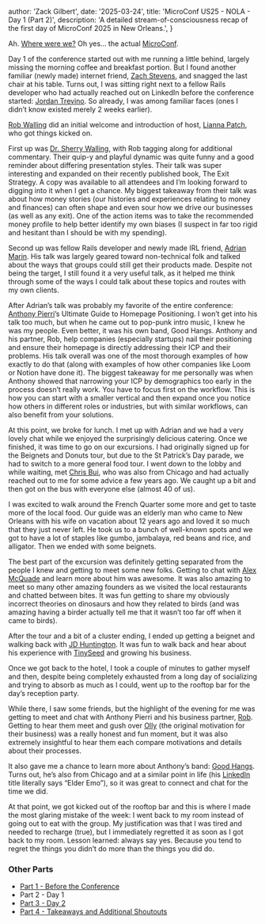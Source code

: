 
  author: 'Zack Gilbert',
  date: '2025-03-24',
  title: 'MicroConf US25 - NOLA - Day 1 (Part 2)',
  description: 'A detailed stream-of-consciousness recap of the first day of MicroConf 2025 in New Orleans.',
}


Ah. [Where were we?](/articles/microconf-us25-nola-part1) Oh yes… the actual [MicroConf](https://microconf.com).

Day 1 of the conference started out with me running a little behind, largely missing the morning coffee and breakfast portion. But I found another familiar (newly made) internet friend, [Zach Stevens](https://www.linkedin.com/in/zstvns/), and snagged the last chair at his table. Turns out, I was sitting right next to a fellow Rails developer who had actually reached out on LinkedIn before the conference started: [Jordan Trevino](https://www.linkedin.com/in/jgtrevino/). So already, I was among familiar faces (ones I didn’t know existed merely 2 weeks earlier).

[Rob Walling](https://bsky.app/profile/robwalling.com) did an initial welcome and introduction of host, [Lianna Patch](https://bsky.app/profile/punchlinecopy.com), who got things kicked on.

First up was [Dr. Sherry Walling](https://www.linkedin.com/in/drsherrywalling/), with Rob tagging along for additional commentary. Their quip-y and playful dynamic was quite funny and a good reminder about differing presentation styles. Their talk was super interesting and expanded on their recently published book, The Exit Strategy. A copy was available to all attendees and I’m looking forward to digging into it when I get a chance. My biggest takeaway from their talk was about how money stories (our histories and experiences relating to money and finances) can often shape and even sour how we drive our businesses (as well as any exit). One of the action items was to take the recommended money profile to help better identify my own biases (I suspect in far too rigid and hesitant than I should be with my spending).

Second up was fellow Rails developer and newly made IRL friend, [Adrian Marin](https://bsky.app/profile/adrianthedev.com). His talk was largely geared toward non-technical folk and talked about the ways that groups could still get their products made. Despite not being the target, I still found it a very useful talk, as it helped me think through some of the ways I could talk about these topics and routes with my own clients.

After Adrian’s talk was probably my favorite of the entire conference: [Anthony Pierri](https://www.linkedin.com/in/anthonypierri/)’s Ultimate Guide to Homepage Positioning. I won’t get into his talk too much, but when he came out to pop-punk intro music, I knew he was my people. Even better, it was his own band, Good Hangs. Anthony and his partner, Rob, help companies (especially startups) nail their positioning and ensure their homepage is directly addressing their ICP and their problems. His talk overall was one of the most thorough examples of how exactly to do that (along with examples of how other companies like Loom or Notion have done it). The biggest takeaway for me personally was when Anthony showed that narrowing your ICP by demographics too early in the process doesn’t really work. You have to focus first on the workflow. This is how you can start with a smaller vertical and then expand once you notice how others in different roles or industries, but with similar workflows, can also benefit from your solutions.

At this point, we broke for lunch. I met up with Adrian and we had a very lovely chat while we enjoyed the surprisingly delicious catering. Once we finished, it was time to go on our excursions. I had originally signed up for the Beignets and Donuts tour, but due to the St Patrick’s Day parade, we had to switch to a more general food tour. I went down to the lobby and while waiting, met [Chris Bui](https://www.linkedin.com/in/christopher-bui/), who was also from Chicago and had actually reached out to me for some advice a few years ago. We caught up a bit and then got on the bus with everyone else (almost 40 of us).

I was excited to walk around the French Quarter some more and get to taste more of the local food. Our guide was an elderly man who came to New Orleans with his wife on vacation about 12 years ago and loved it so much that they just never left. He took us to a bunch of well-known spots and we got to have a lot of staples like gumbo, jambalaya, red beans and rice, and alligator. Then we ended with some beignets.

The best part of the excursion was definitely getting separated from the people I knew and getting to meet some new folks. Getting to chat with [Alex McQuade](https://www.linkedin.com/in/alexmcquade/) and learn more about him was awesome. It was also amazing to meet so many other amazing founders as we visited the local restaurants and chatted between bites. It was fun getting to share my obviously incorrect theories on dinosaurs and how they related to birds (and was amazing having a birder actually tell me that it wasn’t too far off when it came to birds).

After the tour and a bit of a cluster ending, I ended up getting a beignet and walking back with [JD Huntington](https://www.linkedin.com/in/jd-huntington-630a261/). It was fun to walk back and hear about his experience with [TinySeed](https://tinyseed.com/) and growing his business.

Once we got back to the hotel, I took a couple of minutes to gather myself and then, despite being completely exhausted from a long day of socializing and trying to absorb as much as I could, went up to the rooftop bar for the day’s reception party.

While there, I saw some friends, but the highlight of the evening for me was getting to meet and chat with Anthony Pierri and his business partner, [Rob](https://www.linkedin.com/in/heyrobk/). Getting to hear them meet and gush over [Olly](https://x.com/helloitsolly) (the original motivation for their business) was a really honest and fun moment, but it was also extremely insightful to hear them each compare motivations and details about their processes.

It also gave me a chance to learn more about Anthony’s band: [Good Hangs](https://open.spotify.com/artist/2a1joNabZ5FF1XpYEvgD9W?si=RcMkMt6xTBCyH4sfVofjyQ). Turns out, he’s also from Chicago and at a similar point in life (his [LinkedIn](https://www.linkedin.com/in/anthonypierri) title literally says “Elder Emo”), so it was great to connect and chat for the time we did.

At that point, we got kicked out of the rooftop bar and this is where I made the most glaring mistake of the week: I went back to my room instead of going out to eat with the group. My justification was that I was tired and needed to recharge (true), but I immediately regretted it as soon as I got back to my room. Lesson learned: always say yes. Because you tend to regret the things you didn’t do more than the things you did do.


### Other Parts
* [Part 1 - Before the Conference](/articles/microconf-us25-nola-part1)
* Part 2 - Day 1
* [Part 3 - Day 2](/articles/microconf-us25-nola-part3-day2)
* [Part 4 - Takeaways and Additional Shoutouts](/articles/microconf-us25-nola-part4-takeaways)

